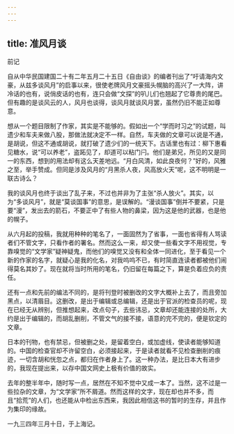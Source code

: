 ```yaml
---
---
---
```

title: 准风月谈
---



前记

自从中华民国建国二十有二年五月二十五日《自由谈》的编者刊出了“吁请海内文豪，从兹多谈风月”的启事以来，很使老牌风月文豪摇头幌脑的高兴了一大阵，讲冷话的也有，说俏皮话的也有，连只会做“文探”的叭儿们也翘起了它尊贵的尾巴。但有趣的是谈风云的人，风月也谈得，谈风月就谈风月罢，虽然仍旧不能正如尊意。

想从一个题目限制了作家，其实是不能够的。假如出一个“学而时习之”的试题，叫遗少和车夫来做八股，那做法就决定不一样。自然，车夫做的文章可以说是不通，是胡说，但这不通或胡说，就打破了遗少们的一统天下。古话里也有过：柳下惠看见糖水，说“可以养老”，盗跖见了，却道可以粘门闩。他们是弟兄，所见的又是同一的东西，想到的用法却有这么天差地远。“月白风清，如此良夜何？”好的，风雅之至，举手赞成。但同是涉及风月的“月黑杀人夜，风高放火天”呢，这不明明是一联古诗么？

我的谈风月也终于谈出了乱子来，不过也并非为了主张“杀人放火”。其实，以为“多谈风月”，就是“莫谈国事”的意思，是误解的。“漫谈国事”倒并不要紧，只是要“漫”，发出去的箭石，不要正中了有些人物的鼻梁，因为这是他的武器，也是他的幌子。

从六月起的投稿，我就用种种的笔名了，一面固然为了省事，一面也省得有人骂读者们不管文字，只看作者的署名。然而这么一来，却又使一些看文字不用视觉，专靠嗅觉的“文学家”疑神疑鬼，而他们的嗅觉又没有和全体一同进化，至于看见一个新的作家的名字，就疑心是我的化名，对我呜呜不已，有时简直连读者都被他们闹得莫名其妙了。现在就将当时所用的笔名，仍旧留在每篇之下，算是负着应负的责任。

还有一点和先前的编法不同的，是将刊登时被删改的文字大概补上去了，而且旁加黑点，以清眉目。这删改，是出于编辑或总编辑，还是出于官派的检查员的呢，现在已经无从辨别，但推想起来，改点句子，去些讳忌，文章却还能连接的处所，大约是出于编辑的，而胡乱删削，不管文气的接不接，语意的完不完的，便是钦定的文章。

日本的刊物，也有禁忌，但被删之处，是留着空白，或加虚线，使读者能够知道的。中国的检查官却不许留空白，必须接起来，于是读者就看不见检查删削的痕迹，一切含胡和恍忽之点，都归在作者身上了。这一种办法，是比日本大有进步的，我现在提出来，以存中国文网史上极有价值的故实。

去年的整半年中，随时写一点，居然在不知不觉中又成一本了。当然，这不过是一些拉杂的文章，为“文学家”所不屑道。然而这样的文字，现在却也并不多，而且“拾荒”的人们，也还能从中检出东西来，我因此相信这书的暂时的生存，并且作为集印的缘故。

一九三四年三月十日，于上海记。